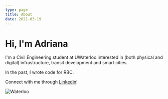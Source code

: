 ```yaml
---
type: page
title: About
date: 2021-03-19
---
```


# Hi, I'm Adriana

I'm a Civil Engineering student at UWaterloo interested in (both physical and digital) infrastructure, transit development and smart cities.

In the past, I wrote code for RBC.

Connect with me through [Linkedin](https://www.linkedin.com/in/adriana-ceric/)!

![Waterloo](images/waterloo2.png)
